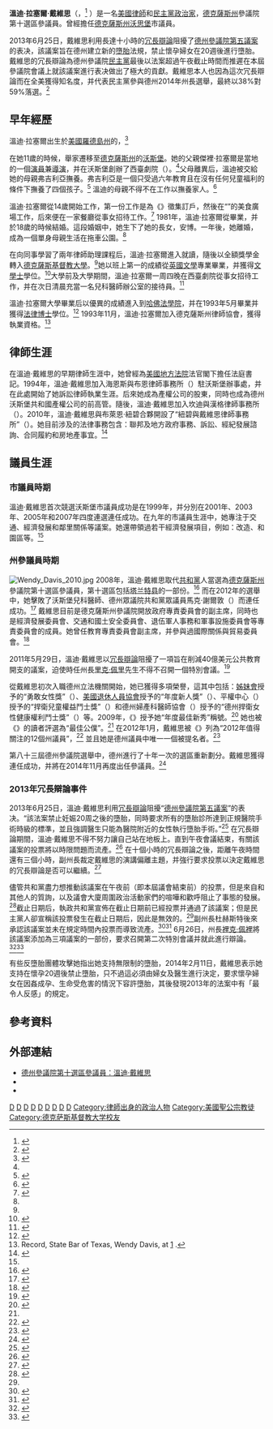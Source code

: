 {{Infobox Officeholder 
| honorific-prefix    =
| name                = 溫迪·戴維思
| original_name       = {{lang|en|Wendy Davis}}
| honorific-suffix    = 
| image               = Wendy Davis in 2013.jpeg
<!-- 以下為州參議員經歷 -->
| state_senate        = 德克薩斯州
| district            = 10
| term_start          = 2009年1月9日
| term_end            = 2015年1月13日
| preceded            = {{Link-en|金·布里默|Kim Brimer}}
| succeeded           = <!-- 請填寫繼任者姓名 -->
<!-- 以下為市議員經歷 -->
|office2              = [[德克薩斯州|德克薩斯州]][[沃思堡|沃思堡]]市議員
|term_start2          = 1999年5月1日
|term_end2            = 2008年1月8日
|predecessor2         = 凱西·希爾特<small>（{{lang|en|Cathy Hirt}}）</small>
|successor2           = {{Link-en|喬爾·伯恩斯|Joel Burns (politician)}}
|constituency2        = 第九選區
<!-- 以下為個人資料 -->
|birth_name           = 溫迪·拉塞爾
|birth_date           = {{birth date and age|1963|05|16}}
|birth_place          = [[羅德島州|羅德島州]]{{Link-en|西沃裡克|West Warwick, Rhode Island}}
|nationality          = {{USA}}
|party                = [[民主黨_(美國)|民主黨]]
|spouse               = 弗蘭克·安德伍德（1982年至1984年）<br />傑夫·戴維思（1987年至2005年）
|children             = 安博·戴維思（1982年出生）<br />德魯·戴維思（1988年出生）
|residence            = [[德克薩斯州|德克薩斯州]][[沃思堡|沃思堡]]
|alma_mater           = [[德克薩斯州基督教大學|德克薩斯州基督教大學]]<small>（[[文學士|文學士]]）</small><br />[[哈佛法学院|哈佛法学院]] <small>（[[法律博士|法律博士]]）</small>
|occupation           = [[律師|律師]]
|committees           = 教育委員會<br />交通和國土安全委員會<br />退伍軍人事務和軍事設施委員會<br />國際關係與貿易委員會<br />政府開放委員會（副主席）
|religion             = [[美國聖公會|美國聖公會]]
|signature            = 

|website              = [https://web.archive.org/web/20080216051109/http://www.senate.state.tx.us/75r/Senate/members/dist10/dist10.htm 德州參議院介紹頁面]{{en}}
}}

'''溫迪·拉塞爾·戴維思'''（{{lang|en|Wendy Russell Davis}}，<ref name="Wendy Russell Davis's Salary">{{cite web|title=Wendy Russell Davis's Salary|url=http://www.texastribune.org/library/data/government-employee-salaries/state-of-texas/wendy-russell-davis/1235184/|access-date=2013-07-09|archive-date=2013-07-01|archive-url=https://web.archive.org/web/20130701221327/http://www.texastribune.org/library/data/government-employee-salaries/state-of-texas/wendy-russell-davis/1235184/|dead-url=no}}</ref> {{bd|1963年|5月16日||}}）是一名[[美國|美國]][[律師|律師]]和[[民主黨_(美國)|民主黨]][[政治家|政治家]]，[[德克薩斯州|德克薩斯州]]參議院第十選區參議員。曾經擔任[[德克薩斯州|德克薩斯州]][[沃思堡|沃思堡]]市議員。

2013年6月25日，戴維思利用長達十小時的[[冗長辯論|冗長辯論]]阻擾了[[德州參議院第五議案|德州參議院第五議案]]的表决，該議案旨在德州建立新的[[墮胎|墮胎]]法規，禁止懷孕婦女在20週後進行墮胎。戴維思的冗長辯論為德州參議院[[民主黨_(美國)|民主黨]]最後以法案超過午夜截止時間而推遲在本屆參議院會議上就該議案進行表决做出了極大的貢獻。戴維思本人也因為這次冗長辯論而在全美獲得知名度，并代表民主黨參與德州2014年州長選舉，最終以38%對59%落選。<ref>{{cite news|last=Camia, Catalina|first=Jervis, Rick|title=Texas Gov. Rick Perry says he won't run again|url=http://www.usatoday.com/story/news/politics/2013/07/08/rick-perry-texas-governor-president/2497773/|newspaper=[[今日美國報|今日美國報]]|date=2013-06-08|accessdate=2013-07-10|archive-date=2020-11-22|archive-url=https://web.archive.org/web/20201122073826/https://www.usatoday.com/story/news/politics/2013/07/08/rick-perry-texas-governor-president/2497773/|dead-url=no}}</ref>

== 早年經歷 ==
溫迪·拉塞爾出生於[[美國|美國]][[羅德島州|羅德島州]]的{{Link-en|西沃裡克|West Warwick, Rhode Island}}，<ref>{{cite news|title=Wendy Davis: Single mother from trailer park who has become heroine of pro-choice movement|author=Walker, T.|url=http://www.independent.co.uk/news/world/americas/wendy-davis-single-mother-from-trailer-park-who-has-become-heroine-of-prochoice-movement-8679412.html|date=2013-06-28|accessdate=2013-06-29|archive-date=2015-09-25|archive-url=https://web.archive.org/web/20150925183435/http://www.independent.co.uk/news/world/americas/wendy-davis-single-mother-from-trailer-park-who-has-become-heroine-of-prochoice-movement-8679412.html|dead-url=no}}</ref> 

在她11歲的時候，舉家遷移至[[德克薩斯州|德克薩斯州]]的[[沃斯堡|沃斯堡]]。她的父親傑裡·拉塞爾是當地的一個[[演員|演員]]兼[[導演|導演]]，并在沃斯堡創辦了西臺劇院（{{lang|en|Stage West Theatre}}）。<ref name="fwweekly"></ref>父母離異后，溫迪被交給她的母親弗吉利亞撫養。弗吉利亞是一個只受過六年教育且在沒有任何兒童福利的條件下撫養了四個孩子。<ref>{{cite web|url=http://www.politifact.com/texas/statements/2013/jun/28/rick-perry/rick-perry-says-wendy-davis-daughter-single-mother/|title=Rick Perry says Wendy Davis is daughter of single mother and was a teenage mother herself|author=Gardner Selby, W.|date=2013-06-28|website=PolitiFact|accessdate=2013-06-30|archive-date=2019-11-30|archive-url=https://web.archive.org/web/20191130180941/https://www.politifact.com/texas/statements/2013/jun/28/rick-perry/rick-perry-says-wendy-davis-daughter-single-mother/|dead-url=no}}</ref> 溫迪的母親不得不在{{Link-en|布勞米勒冰淇淋店|Braum's}}工作以撫養家人。<ref name="nytimes">{{cite news|title=A Filibuster Creates an Overnight Celebrity|author=Ramshaw, E.|url=http://www.nytimes.com/2011/06/05/us/05ttdavis.html?_r=0|newspaper=[[紐約時報|紐約時報]]|date=2011-06-04|accessdate=2013-06-29|archive-date=2020-12-09|archive-url=https://web.archive.org/web/20201209021400/https://www.nytimes.com/2011/06/05/us/05ttdavis.html?_r=0|dead-url=no}}</ref>

溫迪·拉塞爾從14歲開始工作，第一份工作是為《{{Link-en|沃斯堡星電報|The Fort Worth Star-Telegram}}》徵集訂戶，然後在“{{Link-en|橙色茱麗葉商場|Orange Julius}}”的美食廣場工作，后來便在一家餐廳從事女招待工作。<ref name=docket111303 >{{cite web|title=Docket No. CA 11-1303|url=http://moritzlaw.osu.edu/electionlaw/litigation/documents/4am.pdf|publisher=United States District Court for the District of Columbia|date=2012-01-20|accessdate=2013-06-27|archive-date=2019-11-17|archive-url=https://web.archive.org/web/20191117060927/https://moritzlaw.osu.edu/electionlaw/litigation/documents/4am.pdf|dead-url=no}}</ref> 1981年，溫迪·拉塞爾從{{Link-en|里齊蘭德高中|Richland High School (Texas)}}畢業，并於18歲的時候結婚。這段婚姻中，她生下了她的長女，安博。一年後，她離婚，成為一個單身母親生活在拖車公園。<ref name="nytimes" />

在向同事學習了兩年律師助理課程后，溫迪·拉塞爾進入{{Link-en|塔倫特縣學院|Tarrant County College}}就讀，隨後以全額獎學金轉入[[德克薩斯基督教大學|德克薩斯基督教大學]]。<ref name=docket111303 />她以班上第一的成績從[[英國文學|英國文學]]專業畢業，并獲得[[文學士|文學士]]學位。<ref name="Wendy Davis LinkedIn">{{cite web|title=Wendy Davis LinkedIn|url=http://www.linkedin.com/in/wendydavistexas|publisher=LinkedIn|accessdate=2013-06-27|archive-date=2014-04-29|archive-url=https://web.archive.org/web/20140429065404/http://www.linkedin.com/in/wendydavistexas|dead-url=no}}</ref>大學前及大學期間，溫迪·拉塞爾一周四晚在西臺劇院從事女招待工作，并在次日清晨充當一名兒科醫師辦公室的接待員。<ref name="fwweekly">{{cite news|title=Wendy Davis stuck her neck out for schoolkids.|author=McGraw, D.|url=http://www.fwweekly.com/2011/08/31/wendy-davis-stuck-her-neck-out-for-schoolkids/|newspaper=沃斯堡週刊|date=2011-08-31|accessdate=2013-06-26|archive-date=2020-09-29|archive-url=https://web.archive.org/web/20200929173040/https://www.fwweekly.com/2011/08/31/wendy-davis-stuck-her-neck-out-for-schoolkids/|dead-url=no}}</ref>

溫迪·拉塞爾大學畢業后以優異的成績進入到[[哈佛法學院|哈佛法學院]]，并在1993年5月畢業并獲得[[法律博士|法律博士]]學位。<ref name="Senator Wendy Davis: District 10">{{cite web|title=Senator Wendy Davis: District 10|url=http://www.davis.senate.state.tx.us/|publisher=Texas State Senate|accessdate=2012-08-09|deadurl=yes|archiveurl=https://web.archive.org/web/20120626184217/http://www.davis.senate.state.tx.us/|archivedate=2012-06-26}}</ref> 1993年11月，溫迪·拉塞爾加入德克薩斯州律師協會，獲得執業資格。<ref>Record, State Bar of Texas, Wendy Davis, at [http://www.texasbar.com/AM/Template.cfm?Section=Find_A_Lawyer&template=/Customsource/MemberDirectory/MemberDirectoryDetail.cfm&ContactID=225166] {{Wayback|url=http://www.texasbar.com/AM/Template.cfm?Section=Find_A_Lawyer&template=%2FCustomsource%2FMemberDirectory%2FMemberDirectoryDetail.cfm&ContactID=225166 |date=20141019135437 }}.</ref>

== 律師生涯 ==
在溫迪·戴維思的早期律師生涯中，她曾經為[[美國地方法院|美國地方法院]]法官{{Link-en|傑裡·布赫梅耶|Jerry Buchmeyer}}閣下擔任法庭書記。1994年，溫迪·戴維思加入海恩斯與布恩律師事務所（{{lang|en|Haynes & Boone}}）駐沃斯堡辦事處，并在此處開始了她訴訟律師執業生涯。后來她成為{{Link-en|SAFECO|Safeco}}產權公司的股東，同時也成為德州沃斯堡共和國產權公司的前高管。隨後，溫迪·戴維思加入坎迪與漢格律師事務所（{{lang|en|Cantey Hanger}}）。2010年，溫迪·戴維思與布萊恩·紐碧合夥開設了“紐碧與戴維思律師事務所”（{{lang|en|Newby Davis, PLLC}}）。她目前涉及的法律事務包含：聯邦及地方政府事務、訴訟、經紀發展諮詢、合同履約和房地產事宜。<ref name="Newby Davis, PLLC">{{cite web|title=Partners - Newby Davis, PLLC|url=http://www.murraybranding.com/ND/partners---staff.html|deadurl=yes|archiveurl=https://web.archive.org/web/20130701074241/http://www.murraybranding.com/ND/partners---staff.html|archivedate=2013-07-01}}</ref>

== 議員生涯 ==
=== 市議員時期 ===
溫迪·戴維思首次競選沃斯堡市議員成功是在1999年，并分別在2001年、2003年、2005年和2007年四度連選連任成功。在九年的市議員生涯中，她專注于交通、經濟發展和鄰里關係等議案。她還帶領過若干經濟發展項目，例如：{{Link-en|蒙哥馬利廣場|Montgomery Plaza}}改造、{{Link-en|一號碼頭|Pier 1 Imports}}和{{Link-en|睿俠|RadioShack}}園區等。<ref name="Newby Davis, PLLC" />

=== 州參議員時期 ===
[[File:Wendy_Davis_2010.jpg|thumb]]
2008年，溫迪·戴維思取代[[共和黨_(美國)|共和黨]]人{{Link-en|金·布里默|Kim Brimer}}當選為[[德克薩斯州|德克薩斯州]]參議院第十選區參議員，第十選區包括[[塔兰特县|塔兰特县]]的一部份。<ref name="Quorum Report">{{cite web|title=Wendy Davis Defeats Sen. Kim Brimer|url=http://www.quorumreport.com/Quorum_Report_Daily_Buzz_2008/wendy_davis_defeats_sen_kim_brimer_as_dems_continu_buzziid12870.html|publisher=Quorum Report|access-date=2013-07-11|archive-date=2018-08-19|archive-url=https://web.archive.org/web/20180819112717/http://www.quorumreport.com/Quorum_Report_Daily_Buzz_2008/wendy_davis_defeats_sen_kim_brimer_as_dems_continu_buzziid12870.html|dead-url=no}}</ref> 而在2012年的選舉中，她擊敗了沃斯堡兒科醫師、德州眾議院共和黨眾議員馬克·謝爾敦（{{lang|en|Mark Shelton}}）而連任成功。<ref name="Texas Tribune">{{cite news|title=Wendy Davis Clinches Re-election in SD-10|author=Ramshaw, E.|url=http://www.texastribune.org/texas-politics/2012-legislative-election/wendy-davis-clinches-re-election-sd-10/|newspaper=Texas Tribune|date=November 6, 2012|accessdate=November 19, 2012|archive-date=2012-11-13|archive-url=https://web.archive.org/web/20121113014306/http://www.texastribune.org/texas-politics/2012-legislative-election/wendy-davis-clinches-re-election-sd-10/|dead-url=no}}</ref> 戴維思目前是德克薩斯州參議院開放政府專責委員會的副主席，同時也是經濟發展委員會、交通和國土安全委員會、退伍軍人事務和軍事設施委員會等專責委員會的成員。她曾任教育專責委員會副主席，并參與過國際關係與貿易委員會。<ref>{{cite web|title=Texas Tribune - State Sen. Wendy Davis|url=http://www.texastribune.org/directory/wendy-davis/|publisher=Texas Tribune|access-date=2013-07-11|archive-date=2018-12-11|archive-url=https://web.archive.org/web/20181211052837/https://www.texastribune.org/directory/wendy-davis/|dead-url=no}}</ref> 

2011年5月29日，溫迪·戴維思以[[冗長辯論|冗長辯論]]阻擾了一項旨在削減40億美元公共教育開支的議案，迫使時任州長[[里克·佩里|里克·佩里]]先生不得不召開一個特別會議。<ref name="New York Times">{{cite news|title=A Filibuster Creates an Overnight Celebrity|author=Ramshaw, E.|url=http://www.nytimes.com/2011/06/05/us/05ttdavis.html|newspaper=紐約時報|date=2011-06-04|accessdate=2012-08-09|archive-date=2021-01-07|archive-url=https://web.archive.org/web/20210107094504/https://www.nytimes.com/2011/06/05/us/05ttdavis.html|dead-url=no}}</ref> 

從戴維思初次入職德州立法機關開始，她已獲得多項榮譽，這其中包括：[[姊妹會|姊妹會]]授予的“勇敢女性獎”（{{lang|en|Bold Woman Award}}）、[[美國退休人員協會|美國退休人員協會]]授予的“年度新人獎”（{{lang|en|Freshman of the Year}}）、平權中心（{{lang|en|Equity Center}}）授予的“捍衛兒童權益鬥士獎”（{{lang|en|Champion for Children Award}}）和德州婦產科醫師協會（{{lang|en|Texas Association of OB-GYNs}}）授予的“德州捍衛女性健康權利鬥士獎”（{{lang|en|Texas Women's Health Champion Award}}）等。2009年，《{{Link-en|德州月刊|Texas Monthly}}》授予她“年度最佳新秀”稱號。<ref>{{cite news|title=The Best and Worst Legislators 2009|author=Burka, P.; Hart, P.|url=http://www.texasmonthly.com/story/best-and-worst-legislators-2009/page/0/6|newspaper=德州月刊|date=2009-07|accessdate=2013-07-01|archive-date=2015-06-10|archive-url=https://web.archive.org/web/20150610200554/http://www.texasmonthly.com/story/best-and-worst-legislators-2009/page/0/6|dead-url=no}}</ref> 她也被《{{Link-en|沃斯堡週刊|Fort Worth Weekly}}》的讀者評選為“最佳公僕”。<ref name="Senator Wendy Davis: District 10"/> 在2012年1月，戴維思被《{{Link-en|政府雜誌|Governing Magazine}}》列為“2012年值得關注的12個州議員”，<ref name="Governing Magazine">{{cite news|title=12 State Legislators to Watch in 2012|author=Jacobson, L.|url=http://www.governing.com/topics/politics/gov-12-state-legislators-to-watch-in-2012.html|newspaper=政府雜誌|date=2012-01|accessdate=2012-08-09|archive-date=2012-01-07|archive-url=https://web.archive.org/web/20120107051935/http://www.governing.com/topics/politics/gov-12-state-legislators-to-watch-in-2012.html|dead-url=yes}}</ref> 並且她是德州議員中唯一一個被提名者。<ref>{{cite news|title=Is Sen. Wendy Davis poised for statewide race?|author=Montgomery, D.|url=http://www.star-telegram.com/2013/01/19/4560152/is-sen-wendy-davis-poised-for.html|newspaper=星電報|date=2013-01-19|accessdate=2013-01-23|archive-date=2014-11-30|archive-url=https://web.archive.org/web/20141130043643/http://www.star-telegram.com/2013/01/19/4560152/is-sen-wendy-davis-poised-for.html|dead-url=no}}</ref>

第八十三屆德州參議院選舉中，德州進行了十年一次的選區重新劃分。戴維思獲得連任成功，并將在2014年11月再度出任參議員。<ref name="Houston Chronicle">{{cite news|title=Political futures at risk as Senators draw terms|author=Parker, K.|url=http://blog.chron.com/texaspolitics/2013/01/senators-draw-for-terms/|newspaper=Houston Chronicle|date=2013-01-23|accessdate=2013-04-04|archive-date=2013-07-30|archive-url=https://web.archive.org/web/20130730090345/http://blog.chron.com/texaspolitics/2013/01/senators-draw-for-terms/|dead-url=no}}</ref>

=== 2013年冗長辯論事件 ===
{{See|德州參議院第五議案}}
2013年6月25日，溫迪·戴維思利用[[冗長辯論|冗長辯論]]阻擾“[[德州參議院第五議案|德州參議院第五議案]]”的表决。“該法案禁止妊娠20周之後的墮胎，同時要求所有的墮胎診所達到正規醫院手術時級的標準，並且強調醫生只能為醫院附近的女性執行墮胎手術。”<ref>{{cite news|title=Filibuster in Texas Senate Tries to Halt Abortion Bill|author=Fernandez, M.|url=http://www.nytimes.com/2013/06/26/us/politics/senate-democrats-in-texas-try-blocking-abortion-bill-with-filibuster.html?_r=0|newspaper=紐約時報|date=2013-06-25|accessdate=2013-06-28|archive-date=2020-12-07|archive-url=https://web.archive.org/web/20201207175041/https://www.nytimes.com/2013/06/26/us/politics/senate-democrats-in-texas-try-blocking-abortion-bill-with-filibuster.html?_r=0|dead-url=no}}</ref> 在冗長辯論期間，溫迪·戴維思不得不努力讓自己站在地板上。直到午夜會議結束，有關該議案的投票將以時限問題而流產。<ref>{{cite news|title=Marathon filibuster: Overnight drama stalls Texas abortion vote |author=Tomlinson, C.; Vertuno, J. |url=http://www.khou.com/news/texas-news/Texas-senator-filibusters-against-abortion-bill--212983501.html |newspaper=KHOU |date=2013-06-26 |accessdate=2013-06-26 |deadurl=yes |archiveurl=https://web.archive.org/web/20130628073423/http://www.khou.com/news/texas-news/Texas-senator-filibusters-against-abortion-bill--212983501.html |archivedate=2013-06-28 }}</ref> 在十個小時的冗長辯論之後，距離午夜時間還有三個小時，副州長{{Link-en|大衛·杜赫斯特|David Dewhurst}}裁定戴維思的演講偏離主題，并強行要求投票以決定戴維思的冗長辯論是否可以繼續。<ref>{{cite news|title=Lawmaker's filibuster to kill Texas abortion bill ends early|author=Sutton, J.; Smith, M.|url=http://www.cnn.com/2013/06/25/politics/texas-abortion-bill/|newspaper=CNN|date=2013-06-25|accessdate=2013-06-25|archive-date=2021-07-27|archive-url=https://web.archive.org/web/20210727230600/https://www.cnn.com/2013/06/25/politics/texas-abortion-bill/|dead-url=no}}</ref>

儘管共和黨盡力想推動該議案在午夜前（即本屆議會結束前）的投票，但是來自{{Link-en|萊蒂西亞·范·德·普特|Leticia R. Van de Putte}}和其他人的質詢，以及議會大廈周圍政治活動家們的喧嘩和歡呼阻止了事態的發展。<ref name="yeaornay">{{cite news|last=King|first=Michael|title=Yea or Nay?|url=http://www.austinchronicle.com/blogs/news/2013-06-26/yea-or-nay/|newspaper=The Austin Chronicle|date=2013-06-26|accessdate=2013-06-26|archive-date=2013-10-19|archive-url=https://web.archive.org/web/20131019064638/http://www.austinchronicle.com/blogs/news/2013-06-26/yea-or-nay/|dead-url=no}}</ref>截止日期后，執政共和黨宣佈在截止日期前已經投票并通過了該議案；但是民主黨人卻宣稱該投票發生在截止日期后，因此是無效的。<ref name=yeaornay/>副州長杜赫斯特後來承認該議案並未在規定時間內投票而導致流產。<ref>{{cite news|title=Liveblog: Senators Trying to Determine if Abortion Bill Passed|url=http://www.texastribune.org/2013/06/26/dems-approach-abortion-victory-special-session-wan/|newspaper=The Texas Tribune|date=2013-06-26|accessdate=2013-06-26|archive-date=2022-01-10|archive-url=https://web.archive.org/web/20220110083844/https://www.texastribune.org/2013/06/26/dems-approach-abortion-victory-special-session-wan/|dead-url=no}}</ref><ref name="Guardian62613">{{cite news|title=Wendy Davis filibuster and public protest defeat Texas abortion bill: Texas senator stages 11-hour filibuster to block bill • Vote derailed, lieutenant governor blames 'mob'|url=http://www.guardian.co.uk/world/2013/jun/26/texas-abortion-vote-defeated-deadline-wendy-davis|accessdate=2013-06-26|newspaper=[[衛報|衛報]]|date=2013-06-26|author=Helen Davidson|archive-date=2013-07-23|archive-url=https://web.archive.org/web/20130723145638/http://www.guardian.co.uk/world/2013/jun/26/texas-abortion-vote-defeated-deadline-wendy-davis|dead-url=no}}</ref> 6月26日，州長[[裡克·佩裡|裡克·佩裡]]將該議案添加為三項議案的一部份，要求召開第二次特別會議并就此進行辯論。<ref>{{cite news|title=Texas Gov. Rick Perry calls 2nd special session to pass abortion bill|author=|url=http://www.cbsnews.com/8301-250_162-57591221/texas-gov-rick-perry-calls-2nd-special-session-to-pass-abortion-bill/|newspaper=[[哥倫比亞廣播公司|哥倫比亞廣播公司]]|date=2013-06-26|accessdate=2013-06-26|archive-date=2013-10-29|archive-url=https://web.archive.org/web/20131029155115/http://www.cbsnews.com/8301-250_162-57591221/texas-gov-rick-perry-calls-2nd-special-session-to-pass-abortion-bill/|dead-url=no}}</ref><ref>{{cite news|title=Texas Gov. Perry calls second special session on abortion|author=Associated Press|url=http://www.foxnews.com/politics/2013/06/26/texas-gov-perry-calls-second-special-session-on-abortion/|newspaper=福斯新聞台|date=2013-06-26|accessdate=2013-06-26|archive-date=2015-09-24|archive-url=https://web.archive.org/web/20150924142815/http://www.foxnews.com/politics/2013/06/26/texas-gov-perry-calls-second-special-session-on-abortion/|dead-url=no}}</ref>

有些反墮胎團體攻擊她指出她支持無限制的墮胎，2014年2月11日，戴維思表示她支持在懷孕20週後禁止墮胎，只不過這必須由婦女及醫生進行決定，要求懷孕婦女在因姦成孕、生命受危害的情況下容許墮胎，其後發現2013年的法案中有「最令人反感」的規定。

== 參考資料 ==
{{Reflist|2}}

== 外部連結 ==
* [https://web.archive.org/web/20080216051109/http://www.senate.state.tx.us/75r/Senate/members/dist10/dist10.htm 德州參議院第十選區參議員：溫迪·戴維思]{{en}}
* {{official website|www.wendydavisforsenate.com/index.cfm}}{{en}}
* {{CongLinks | ballot = Wendy_Davis | votesmart = 108093 | followthemoney = 9885 | c-span = }}

[[Category:美國律師|D]]
[[Category:哈佛大學校友|D]]
[[Category:羅德島州人|D]]
[[Category:德克薩斯州人|D]]
[[Category:美國女性政治人物|D]]
[[Category:美國女性主義者|D]]
[[Category:美国民主党员|D]]
[[Category:20世纪美国律师|D]]
[[Category:21世紀美國律師|D]]
[[Category:律師出身的政治人物|Category:律師出身的政治人物]]
[[Category:美國聖公宗教徒|Category:美國聖公宗教徒]]
[[Category:德克萨斯基督教大学校友|Category:德克萨斯基督教大学校友]]